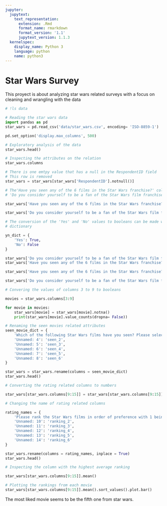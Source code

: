 ```yaml
---
jupyter:
  jupytext:
    text_representation:
      extension: .Rmd
      format_name: rmarkdown
      format_version: '1.1'
      jupytext_version: 1.1.3
  kernelspec:
    display_name: Python 3
    language: python
    name: python3
---
```


# Star Wars Survey

This proyect is about analyzing star wars related surveys with a focus on cleaning and wrangling with the data

```python
# !ls data
```

```python
# Reading the star wars data
import pandas as pd
star_wars = pd.read_csv('data/star_wars.csv', encoding= 'ISO-8859-1')
```

```python
pd.set_option('display.max_columns', 500)
```

```python
# Exploratory analysis of the data
star_wars.head()
```

```python
# Inspecting the attributes on the relation
star_wars.columns
```

```python
# There is one emtpy value that has a null in the RespondentID field
# This row is removed
star_wars = star_wars[star_wars['RespondentID'].notnull()]
```

```python
# The'Have you seen any of the 6 films in the Star Wars franchise?' column and the 
# 'Do you consider yourself to be a fan of the Star Wars film franchise?' column are key

star_wars['Have you seen any of the 6 films in the Star Wars franchise?'].value_counts(dropna = False)
```

```python
star_wars['Do you consider yourself to be a fan of the Star Wars film franchise?'].value_counts(dropna = False)
```

```python
# The conversion of the 'Yes' and 'No' values to booleans can be made with the s.map method and a 
# dictionary

yn_dict = {
    'Yes': True,
    'No': False
}

star_wars['Do you consider yourself to be a fan of the Star Wars film franchise?'] = star_wars['Do you consider yourself to be a fan of the Star Wars film franchise?'].map(yn_dict)
star_wars['Have you seen any of the 6 films in the Star Wars franchise?'] = star_wars['Have you seen any of the 6 films in the Star Wars franchise?'].map(yn_dict)
```

```python
star_wars['Have you seen any of the 6 films in the Star Wars franchise?'].value_counts(dropna = False)
```

```python
star_wars['Do you consider yourself to be a fan of the Star Wars film franchise?'].value_counts(dropna = False)
```

```python
# Convering the values of columns 3 to 9 to booleans

movies = star_wars.columns[3:9]

for movie in movies:
    star_wars[movie] = star_wars[movie].notna()
    print(star_wars[movie].value_counts(dropna= False))
```

```python
# Renaming the seen movies related attributes
seen_movie_dict = {
    'Which of the following Star Wars films have you seen? Please select all that apply.' : 'seen_1',
    'Unnamed: 4': 'seen_2',
    'Unnamed: 5': 'seen_3',
    'Unnamed: 6': 'seen_4',
    'Unnamed: 7': 'seen_5',
    'Unnamed: 8': 'seen_6'
}

star_wars = star_wars.rename(columns = seen_movie_dict)
star_wars.head()
```

```python
# Converting the rating related columns to numbers

star_wars[star_wars.columns[9:15]] = star_wars[star_wars.columns[9:15]].astype(float)
```

```python
# Changing the name of rating related columns 

rating_names = {
    'Please rank the Star Wars films in order of preference with 1 being your favorite film in the franchise and 6 being your least favorite film.': 'ranking_1',
    'Unnamed: 10': 'ranking_2',
    'Unnamed: 11': 'ranking_3',
    'Unnamed: 12': 'ranking_4',
    'Unnamed: 13': 'ranking_5',
    'Unnamed: 14': 'ranking_6'
}

star_wars.rename(columns = rating_names, inplace = True)
star_wars.head()
```

```python
# Inspecting the column with the highest average ranking

star_wars[star_wars.columns[9:15]].mean()
```

```python
# Plotting the rankings from each movie
star_wars[star_wars.columns[9:15]].mean().sort_values().plot.bar()
```

The most liked movie seems to be the fifth one from star wars.

```python

```
